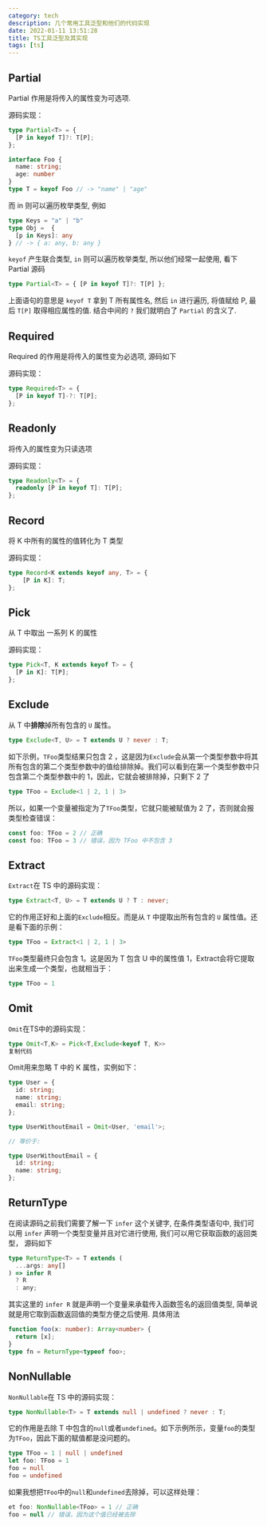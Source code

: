 ```yaml
---
category: tech
description: 几个常用工具泛型和他们的代码实现
date: 2022-01-11 13:51:28
title: TS工具泛型及其实现
tags: [ts]
---
```


## Partial

Partial 作用是将传入的属性变为可选项.

源码实现：

```ts
type Partial<T> = {
  [P in keyof T]?: T[P];
};
```

```ts
interface Foo {
  name: string;
  age: number
}
type T = keyof Foo // -> "name" | "age"
```

而 in 则可以遍历枚举类型, 例如

```ts
type Keys = "a" | "b"
type Obj =  {
  [p in Keys]: any
} // -> { a: any, b: any }
```

`keyof` 产生联合类型, `in` 则可以遍历枚举类型, 所以他们经常一起使用, 看下 Partial 源码

```ts
type Partial<T> = { [P in keyof T]?: T[P] };
```

上面语句的意思是 `keyof T` 拿到 T 所有属性名, 然后 `in` 进行遍历, 将值赋给 P, 最后 `T[P]` 取得相应属性的值.
结合中间的 `?` 我们就明白了 `Partial` 的含义了.

## Required

Required 的作用是将传入的属性变为必选项, 源码如下

源码实现：

```ts
type Required<T> = {
  [P in keyof T]-?: T[P];
};
```

## Readonly

将传入的属性变为只读选项

源码实现：

```ts
type Readonly<T> = {
  readonly [P in keyof T]: T[P];
};
```

## Record

将 K 中所有的属性的值转化为 T 类型

源码实现：

```ts
type Record<K extends keyof any, T> = {
    [P in K]: T;
};
```

## Pick

从 T 中取出 一系列 K 的属性

源码实现：

```ts
type Pick<T, K extends keyof T> = {
  [P in K]: T[P];
};
```

## Exclude

从 T 中**排除**掉所有包含的 `U` 属性。

```ts
type Exclude<T, U> = T extends U ? never : T;
```

如下示例，`TFoo`类型结果只包含 2 ，这是因为`Exclude`会从第一个类型参数中将其所有包含的第二个类型参数中的值给排除掉。我们可以看到在第一个类型参数中只包含第二个类型参数中的 1，因此，它就会被排除掉，只剩下 2 了

```ts
type TFoo = Exclude<1 | 2, 1 | 3>
```

所以，如果一个变量被指定为了`TFoo`类型，它就只能被赋值为 2 了，否则就会报类型检查错误：

```ts
const foo: TFoo = 2 // 正确
const foo: TFoo = 3 // 错误，因为 TFoo 中不包含 3
```

## Extract

`Extract`在 TS 中的源码实现：

```ts
type Extract<T, U> = T extends U ? T : never;
```

它的作用正好和上面的`Exclude`相反。而是从 `T` 中提取出所有包含的 `U` 属性值。还是看下面的示例：

```ts
type TFoo = Extract<1 | 2, 1 | 3>
```

`TFoo`类型最终只会包含 1。这是因为 T 包含 U 中的属性值 1，Extract会将它提取出来生成一个类型，也就相当于：

```ts
type TFoo = 1
```

## Omit 

`Omit`在TS中的源码实现：

```ts
type Omit<T,K> = Pick<T,Exclude<keyof T, K>>
复制代码
```

Omit用来忽略 T 中的 K 属性，实例如下：

```ts
type User = {
  id: string;
  name: string;
  email: string;
};

type UserWithoutEmail = Omit<User, 'email'>;

// 等价于:

type UserWithoutEmail = {
  id: string;
  name: string;
};
```

## ReturnType

在阅读源码之前我们需要了解一下 `infer` 这个关键字, 在条件类型语句中, 我们可以用 `infer` 声明一个类型变量并且对它进行使用,
我们可以用它获取函数的返回类型， 源码如下

```ts
type ReturnType<T> = T extends (
  ...args: any[]
) => infer R
  ? R
  : any;
```

其实这里的 `infer R` 就是声明一个变量来承载传入函数签名的返回值类型, 简单说就是用它取到函数返回值的类型方便之后使用.
具体用法

```ts
function foo(x: number): Array<number> {
  return [x];
}
type fn = ReturnType<typeof foo>;
```

## NonNullable

`NonNullable`在 TS 中的源码实现：

```ts
type NonNullable<T> = T extends null | undefined ? never : T;
```

它的作用是去除 T 中包含的`null`或者`undefined`。如下示例所示，变量`foo`的类型为`TFoo`，因此下面的赋值都是没问题的。

```ts
type TFoo = 1 | null | undefined
let foo: TFoo = 1
foo = null
foo = undefined
```

如果我想把`TFoo`中的`null`和`undefined`去除掉，可以这样处理：

```ts
et foo: NonNullable<TFoo> = 1 // 正确
foo = null // 错误，因为这个值已经被去除
```